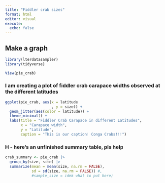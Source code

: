 ```yaml
---
title: "Fiddler crab sizes"
format: html
editor: visual
execute: 
  echo: false
---
```


## Make a graph

```r
library(lterdatasampler)
library(tidyverse)
```

```r
View(pie_crab)
```

### I am creating a plot of fiddler crab carapace widths observed at the different latitudes

```r
ggplot(pie_crab, aes(x = latitude
                     , y = size)) +
  geom_jitter(aes(color = latitude)) + 
  theme_minimal() + 
  labs(title = "Fiddler Crab Carapace in different Latitudes", 
       x = "Carapace width", 
       y = "Latitude", 
       caption = "This is our caption! Conga Crabs!!!") 
```

### H - here's an unfinished summary table, pls help

```r
crab_summary <- pie_crab |> 
  group_by(size, site) |>
  summarize(mean = mean(size, na.rm = FALSE),
            sd = sd(size, na.rm = FALSE)) #, 
            #sample_size = idek what to put here)
```

